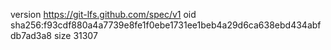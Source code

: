 version https://git-lfs.github.com/spec/v1
oid sha256:f93cdf880a4a7739e8fe1f0ebe1731ee1beb4a29d6ca638ebd434abfdb7ad3a8
size 31307

